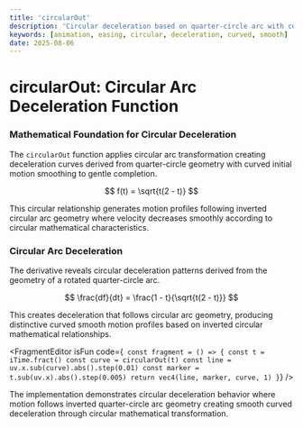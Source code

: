 ```yaml
---
title: 'circularOut'
description: 'Circular deceleration based on quarter-circle arc with curved onset and smooth completion'
keywords: [animation, easing, circular, deceleration, curved, smooth]
date: 2025-08-06
---
```



# circularOut: Circular Arc Deceleration Function

### Mathematical Foundation for Circular Deceleration

The `circularOut` function applies circular arc transformation creating deceleration curves derived from quarter-circle geometry with curved initial motion smoothing to gentle completion.

$$
f(t) = \sqrt{t(2 - t)}
$$

This circular relationship generates motion profiles following inverted circular arc geometry where velocity decreases smoothly according to circular mathematical characteristics.

### Circular Arc Deceleration

The derivative reveals circular deceleration patterns derived from the geometry of a rotated quarter-circle arc.

$$
\frac{df}{dt} = \frac{1 - t}{\sqrt{t(2 - t)}}
$$

This creates deceleration that follows circular arc geometry, producing distinctive curved smooth motion profiles based on inverted circular mathematical relationships.

<FragmentEditor
        isFun
        code={`
const fragment = () => {
        const t = iTime.fract()
        const curve = circularOut(t)
        const line = uv.x.sub(curve).abs().step(0.01)
        const marker = t.sub(uv.x).abs().step(0.005)
        return vec4(line, marker, curve, 1)
}`}
/>

The implementation demonstrates circular deceleration behavior where motion follows inverted quarter-circle arc geometry creating smooth curved deceleration through circular mathematical transformation.